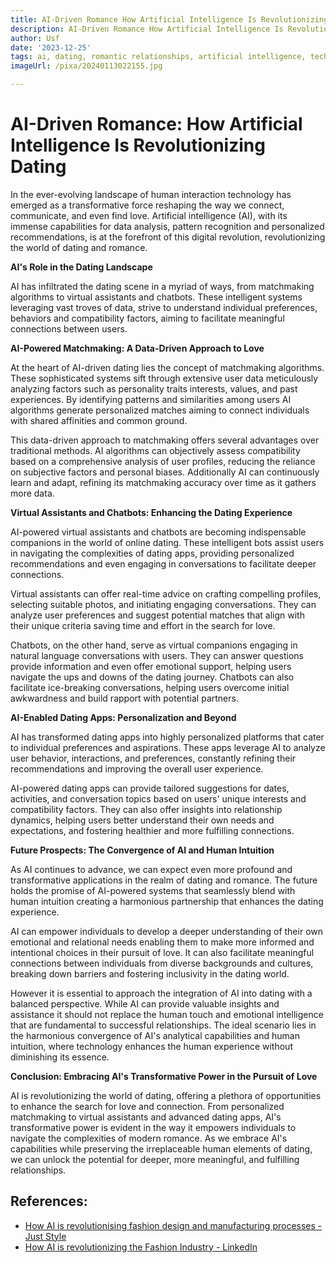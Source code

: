 ```yaml
---
title: AI-Driven Romance How Artificial Intelligence Is Revolutionizing Dating
description: AI-Driven Romance How Artificial Intelligence Is Revolutionizing Dating
author: Usf
date: '2023-12-25'
tags: ai, dating, romantic relationships, artificial intelligence, technology
imageUrl: /pixa/20240113022155.jpg

---
```

# AI-Driven Romance: How  Artificial  Intelligence Is Revolutionizing Dating

In  the ever-evolving landscape of human interaction technology has emerged as a transformative force reshaping the way we connect, communicate, and even find love. Artificial intelligence (AI), with its immense capabilities  for  data analysis, pattern recognition and personalized recommendations, is at the forefront of this digital revolution, revolutionizing the world of dating and romance.

**AI's Role  in the Dating Landscape**

AI has infiltrated the dating scene in a myriad of  ways,  from matchmaking algorithms to virtual assistants  and chatbots.  These intelligent systems leveraging vast troves of data, strive to  understand individual preferences, behaviors and compatibility factors, aiming to facilitate meaningful connections between users.

**AI-Powered Matchmaking: A Data-Driven Approach to Love**

At the heart of AI-driven dating lies the concept of matchmaking algorithms. These sophisticated systems sift through extensive user data meticulously analyzing factors such  as  personality traits interests, values, and past  experiences. By identifying patterns and similarities among users AI algorithms generate personalized matches aiming to connect individuals with shared affinities and  common ground.

This data-driven approach to matchmaking offers several advantages over traditional methods. AI algorithms can objectively assess  compatibility based on a comprehensive analysis  of user profiles, reducing the reliance on subjective factors and personal biases. Additionally AI can continuously learn and adapt, refining its matchmaking accuracy  over time as it gathers more data.

**Virtual Assistants and Chatbots: Enhancing the Dating Experience**

AI-powered virtual assistants and chatbots are becoming indispensable companions in  the  world of online dating. These intelligent bots assist users in navigating the complexities of dating apps, providing personalized recommendations and even engaging in conversations to  facilitate deeper  connections.

Virtual assistants can  offer real-time advice on crafting compelling profiles, selecting suitable photos, and initiating engaging conversations. They can  analyze user preferences and suggest potential matches that align with their unique criteria saving  time and effort in the search for love.

Chatbots, on the other hand, serve as virtual companions engaging in natural  language conversations with users. They can answer questions  provide information and even offer emotional support, helping  users navigate the ups and downs of  the dating journey. Chatbots can also facilitate ice-breaking conversations, helping  users overcome  initial awkwardness and  build rapport with  potential  partners.

**AI-Enabled Dating Apps: Personalization and Beyond**

AI has transformed dating apps into  highly  personalized platforms that  cater  to individual preferences and aspirations. These apps leverage  AI to analyze user behavior, interactions, and preferences, constantly refining their recommendations and improving  the overall user experience.

AI-powered dating apps can  provide tailored suggestions for dates, activities,  and conversation topics based on users' unique interests and compatibility factors. They can  also  offer insights into relationship dynamics, helping users better understand their own  needs and expectations, and fostering healthier and more fulfilling connections.

**Future Prospects: The Convergence of AI and Human Intuition**

As AI continues  to advance, we can expect even more profound  and transformative applications in the realm of dating and romance. The  future holds the promise  of AI-powered  systems that seamlessly  blend with human intuition creating a harmonious  partnership that enhances the dating experience.

AI can empower individuals to develop a deeper understanding of their own emotional and relational needs  enabling them to make more informed and  intentional  choices in  their pursuit of love. It can also facilitate meaningful connections between individuals from diverse backgrounds and cultures, breaking down barriers and fostering inclusivity  in the dating world.

However it is  essential to approach the integration of AI into dating with a balanced perspective. While AI can provide valuable insights and assistance it should not  replace the  human touch and emotional intelligence that are fundamental to successful relationships. The ideal scenario lies in the harmonious convergence of AI's analytical capabilities and human intuition, where technology enhances the human experience without diminishing its essence.

**Conclusion: Embracing AI's Transformative Power in the Pursuit of Love**

AI is revolutionizing the  world of dating, offering a plethora of opportunities to enhance  the search for love and connection.  From personalized matchmaking to virtual  assistants  and advanced dating apps,  AI's transformative power is evident in the way  it empowers individuals to navigate the complexities of modern romance.  As we embrace AI's capabilities while preserving the irreplaceable human elements of dating, we  can unlock the potential for deeper, more meaningful, and fulfilling relationships.

## References:
- [How AI is revolutionising fashion design and manufacturing processes - Just Style](https://www.just-style.com/features/how-ai-is-revolutionising-fashion-design-and-manufacturing-processes/)
- [How AI is revolutionizing the Fashion Industry - LinkedIn](https://www.linkedin.com/pulse/how-ai-revolutionizing-fashion-industry-darshan)
